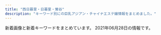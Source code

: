```yaml
---
title: "西日暮里・日暮里・鶯谷"
description: "キーワード別にの巨乳アジアン・チャイナエステ嬢情報をまとめました。"
---
```


新着画像と新着キーワードをまとめています。
2021年06月28日の情報です。

<DmmAffiliateIns />
<KeywordTable
  shops={
    [
    {
        "keywords": {
            "E": 4,
            "83": 4,
            "D": 28,
            "C": 16,
            "85": 12,
            "86": 8,
            "87": 8
        },
        "station": "\u753a\u5c4b\u99c51\u756a\u51fa\u53e3",
        "img_links": [
            "https://mominoki.tyo.ac/images/room2.jpg",
            "https://mominoki.tyo.ac/photos/sites/41/2020/09/2020092804344750.jpg",
            "https://mominoki.tyo.ac/images/themes/pink/no1.png",
            "https://mominoki.tyo.ac/images/themes/pink/r3.jpg",
            "https://mominoki.tyo.ac/images/themes/pink/no2.png",
            "https://mominoki.tyo.ac/images/themes/pink/line.png",
            "https://mominoki.tyo.ac/photos/sites/41/2020/11/2020111401222038.jpg",
            "https://mominoki.tyo.ac/photos/sites/41/2021/03/202103150747058.jpg",
            "https://mominoki.tyo.ac/images/themes/pink/s_pickup.png",
            "https://mominoki.tyo.ac/images/room3.jpg",
            "https://mominoki.tyo.ac/images/themes/pink/mobile.jpg",
            "https://mominoki.tyo.ac/images/themes/pink/s_newface.png",
            "https://mominoki.tyo.ac/images/room4.jpg",
            "https://mominoki.tyo.ac/images/themes/pink/s_staff.png",
            "https://mominoki.tyo.ac/images/themes/pink/s_link.png",
            "https://mominoki.tyo.ac/photos/sites/41/2020/09/2020092810535583.jpg",
            "https://mominoki.tyo.ac/photos/sites/41/2021/03/202103150746598.jpg",
            "https://mominoki.tyo.ac/photos/sites/41/2020/09/2020092804344656.jpg",
            "https://mominoki.tyo.ac/photos/sites/41/2020/09/2020092801595154.jpg",
            "https://mominoki.tyo.ac/images/themes/pink/s_news.png",
            "https://mominoki.tyo.ac/images/themes/pink/s_ranking.png",
            "https://mominoki.tyo.ac/photos/sites/41/2021/06/202106070158042.jpg",
            "https://mominoki.tyo.ac/images/room1.jpg",
            "https://mominoki.tyo.ac/photos/sites/41/2020/09/2020092804344859.jpg"
        ],
        "url": "https://mominoki.tyo.ac/",
        "name": "\u3082\u307f\u306e\u6728"
    },
    {
        "img_links": [
            "http://vineryu.xyz/picture/photo02.jpg",
            "http://vineryu.xyz/picture/fla.jpg",
            "http://vineryu.xyz/uploads/210603/1-21060309354I30.jpg",
            "http://vineryu.xyz/picture/photo04.jpg",
            "http://vineryu.xyz/uploads/210608/1-21060Q64523591.jpg",
            "http://vineryu.xyz/uploads/210603/1-210603093516146.jpg",
            "http://vineryu.xyz/uploads/210603/1-2106030925294Y.jpg",
            "http://vineryu.xyz/uploads/210608/1-21060Q6464E40.jpg",
            "http://vineryu.xyz/uploads/210603/1-21060309335L40.jpg",
            "http://vineryu.xyz/uploads/210603/1-210603093435K6.jpg",
            "http://vineryu.xyz/picture/photo01.jpg",
            "http://vineryu.xyz/uploads/210603/1-210603093535919.jpg",
            "http://vineryu.xyz/uploads/210603/1-21060309344H02.jpg",
            "http://vineryu.xyz/uploads/210608/1-21060Q64635522.jpg",
            "http://vineryu.xyz/uploads/210603/1-210603093505U9.jpg",
            "http://vineryu.xyz/uploads/210603/1-21060309341O93.jpg",
            "http://vineryu.xyz/uploads/210603/1-210603092541234.jpg",
            "http://vineryu.xyz/picture/photo03.jpg",
            "http://vineryu.xyz/uploads/210608/1-21060Q64509648.jpg"
        ],
        "url": "http://vineryu.xyz/",
        "station": "JR\u65e5\u66ae\u91cc\u99c5\u6771\u53e3",
        "name": "\u304a\u3072\u3081",
        "keywords": {
            "\u4e73": 2
        }
    },
    {
        "name": "\u6843",
        "station": "JR\u65e5\u66ae\u91cc\u99c5\u5357\u53e3",
        "keywords": {
            "85": 5,
            "86": 15,
            "D": 20
        },
        "img_links": [
            "http://momo.tyo.cm/images/tit01.png",
            "http://momo.tyo.cm/images/tit_staff.png",
            "http://momo.tyo.cm/images/nav_link02.png",
            "http://momo.tyo.cm/images/tit_com03.png",
            "http://momo.tyo.cm/images/border02.png",
            "http://momo.tyo.cm/photos/sites/53/2021/02/2021021607405882.jpg",
            "http://momo.tyo.cm/images/nav_link01.png",
            "http://momo.tyo.cm/images/nav_link03.png",
            "http://momo.tyo.cm/images/tit04.png",
            "http://momo.tyo.cm/images/tit_com.png",
            "http://momo.tyo.cm/images/nav_link05.png",
            "http://momo.tyo.cm/images/border01.png",
            "http://momo.tyo.cm/photos/sites/53/2021/02/2021021607405658.jpg",
            "http://momo.tyo.cm/images/pagetop.png",
            "http://momo.tyo.cm/images/top_slider01.jpg",
            "http://momo.tyo.cm/images/bg_pick.png",
            "http://momo.tyo.cm/images/top_slider02.jpg",
            "http://momo.tyo.cm/images/nav_link06.png",
            "http://momo.tyo.cm/images/news.png",
            "http://momo.tyo.cm/images/tit_link01.png",
            "http://momo.tyo.cm/images/tit_com05.png",
            "http://momo.tyo.cm/images/tit_com04.png",
            "http://momo.tyo.cm/images/nav_link04.png",
            "http://momo.tyo.cm/photos/sites/53/2021/02/2021021607405578.jpg",
            "http://momo.tyo.cm/images/tit05.png",
            "http://momo.tyo.cm/images/tit_com02.png",
            "http://momo.tyo.cm/images/tit_com01.png",
            "http://momo.tyo.cm/images/tit02.png",
            "http://momo.tyo.cm/images/tit03.png",
            "http://momo.tyo.cm/photos/sites/53/2021/02/2021021607405730.jpg"
        ],
        "url": "http://momo.tyo.cm/"
    },
    {
        "img_links": [
            "http://es-minami.com/gals/mika2.jpg",
            "http://es-minami.com/img/sayuri1.jpg",
            "http://www.es-minami.com/img/sayuri2.jpg",
            "http://es-minami.com/gals/sakura1.jpg",
            "http://www.es-minami.com/gals/nana1.jpg",
            "http://es-minami.com/img/sayuri2.jpg",
            "http://www.es-minami.com/gals/riri1.jpg",
            "http://es-minami.com/images/pick_staff6.jpg",
            "http://www.es-minami.com/gals/rika1.jpg",
            "http://es-minami.com/img/nana1.jpg",
            "http://es-minami.com/gals/sayuri2.jpg",
            "http://es-minami.com/images/mika2.jpg",
            "http://es-minami.com/img/yuki1.jpg",
            "http://es-minami.com/images/staff-bar.png",
            "http://www.es-minami.com/gals/mika1.jpg",
            "http://www.es-minami.com/images/rika1.jpg",
            "http://es-minami.com/img/mika2.jpg",
            "http://www.es-minami.com/gals/sakura1.jpg",
            "http://www.es-minami.com/img/mika1.jpg",
            "http://es-minami.com/images/rika1.jpg",
            "http://www.es-minami.com/images/staff-bar.png",
            "http://es-minami.com/images/mobole.png",
            "http://es-minami.com/gals/sayuri1.jpg",
            "http://www.es-minami.com/img/nana1.jpg",
            "http://www.es-minami.com/gals/sayuri1.jpg",
            "http://www.es-minami.com/gals/sayuri2.jpg",
            "http://www.es-minami.com/images/news.png",
            "http://www.es-minami.com/images/pick_staff6.jpg",
            "http://www.es-minami.com/img/mika2.jpg",
            "http://es-minami.com/images/news.png",
            "http://es-minami.com/images/sayuri1.jpg",
            "http://es-minami.com/images/sayuri2.jpg",
            "http://www.es-minami.com/gals/mika2.jpg",
            "http://www.es-minami.com/images/mika2.jpg",
            "http://www.es-minami.com/images/mobole.png",
            "http://www.es-minami.com/gals/yuki1.jpg",
            "http://www.es-minami.com/images/sayuri1.jpg",
            "http://es-minami.com/images/riri1.jpg",
            "http://www.es-minami.com/img/yuki1.jpg",
            "http://www.es-minami.com/images/sayuri2.jpg",
            "http://es-minami.com/gals/mika1.jpg",
            "http://www.es-minami.com/images/riri1.jpg",
            "http://es-minami.com/gals/yuki1.jpg",
            "http://es-minami.com/images/mika1.jpg",
            "http://es-minami.com/img/mika1.jpg",
            "http://es-minami.com/gals/rika1.jpg",
            "http://www.es-minami.com/img/sayuri1.jpg",
            "http://www.es-minami.com/images/nana1.jpg",
            "http://www.es-minami.com/images/mika1.jpg",
            "http://es-minami.com/img/riri1.jpg",
            "http://es-minami.com/gals/nana1.jpg",
            "http://es-minami.com/gals/riri1.jpg",
            "http://www.es-minami.com/img/riri1.jpg",
            "http://es-minami.com/images/nana1.jpg",
            "http://es-minami.com/images/yuki1.jpg",
            "http://www.es-minami.com/images/yuki1.jpg"
        ],
        "name": "\u307f\u306a\u307f",
        "station": "JR\u65e5\u66ae\u91cc\u99c5\u6771\u53e3",
        "url": "http://es-minami.com/",
        "keywords": {}
    },
    {
        "station": "JR\u897f\u65e5\u66ae\u91cc\u99c5",
        "url": "http://onkyoukou.tyo.cm/",
        "img_links": [
            "http://onkyoukou.tyo.cm/photos/sites/88/2017/03/staff4.jpg",
            "http://onkyoukou.tyo.cm/images/s_news.jpg",
            "http://onkyoukou.tyo.cm/images/n3.jpg",
            "http://onkyoukou.tyo.cm/images/top.png",
            "http://onkyoukou.tyo.cm/images/s_staff.jpg",
            "http://onkyoukou.tyo.cm/images/acc2.jpg",
            "http://onkyoukou.tyo.cm/photos/sites/88/2017/03/staff2.jpg",
            "http://onkyoukou.tyo.cm/images/acc1.jpg",
            "http://onkyoukou.tyo.cm/images/s_link.jpg",
            "http://onkyoukou.tyo.cm/images/nbj3.jpg",
            "http://onkyoukou.tyo.cm/images/n1.jpg",
            "http://onkyoukou.tyo.cm/images/s_staff1.jpg",
            "http://onkyoukou.tyo.cm/images/line.jpg",
            "http://onkyoukou.tyo.cm/images/mobile.jpg",
            "http://onkyoukou.tyo.cm/images/face_bj3.jpg",
            "http://onkyoukou.tyo.cm/images/s_pick.jpg",
            "http://onkyoukou.tyo.cm/images/acc3.jpg",
            "http://onkyoukou.tyo.cm/photos/sites/88/2017/03/staff1.jpg",
            "http://onkyoukou.tyo.cm/images/face_bj.jpg",
            "http://onkyoukou.tyo.cm/images/s_mobile.jpg",
            "http://onkyoukou.tyo.cm/images/nbj1.jpg",
            "http://onkyoukou.tyo.cm/images/s_face.jpg",
            "http://onkyoukou.tyo.cm/photos/sites/88/2020/03/2020030111163079.jpg"
        ],
        "name": "\u6e29\u99a8\u6e2f-\u304a\u3093\u304d\u3087\u3046\u3053\u3046-",
        "keywords": {
            "86": 3,
            "C": 13,
            "87": 3,
            "88": 6
        }
    },
    {
        "station": "JR\u65e5\u66ae\u91cc\u99c5\u5357\u53e3",
        "url": "https://www.sofia-est.com/",
        "name": "\u30bd\u30d5\u30a3\u30a2",
        "img_links": [
            "https://www.sofia-est.com/img/girl/list/s84_list.jpg",
            "https://www.sofia-est.com/img/material/top_infomation.png",
            "https://www.sofia-est.com/img/girl/thumb/s106_4.jpg",
            "https://www.sofia-est.com/img/material/phototxt.jpg",
            "https://www.sofia-est.com/img/material/gm4_rollout.png",
            "https://www.sofia-est.com/img/girl/thumb/s106_2.jpg",
            "https://www.sofia-est.com/img/girl/thumb/s108_2.jpg",
            "https://www.sofia-est.com/img/material/mob_m4.jpg",
            "https://www.sofia-est.com/img/material/gm6_rollout.png",
            "https://www.sofia-est.com/img/material/doublecourse_rev1.png",
            "https://www.sofia-est.com/img/girl/main/s94_1.jpg",
            "https://www.sofia-est.com/img/girl/thumb/s56_1.jpg",
            "https://www.sofia-est.com/img/material/mob_m2_rev1.jpg",
            "https://www.sofia-est.com/img/girl/list/s100_list.jpg",
            "https://www.sofia-est.com/img/top/topslide20141210.jpg",
            "https://www.sofia-est.com/img/material/top_camp.png",
            "https://www.sofia-est.com/img/girl/thumb/s94_2.jpg",
            "https://www.sofia-est.com/img/material/movie_right_yaji.png",
            "https://www.sofia-est.com/img/material/iph.png",
            "https://www.sofia-est.com/img/material/page6_subt2.png",
            "https://www.sofia-est.com/img/girl/list/s55_list.jpg",
            "https://www.sofia-est.com/img/girl/thumb/s108_1.jpg",
            "https://www.sofia-est.com/img/material/photo5.jpg",
            "https://www.sofia-est.com/img/material/courseoption_rev1.png",
            "https://www.sofia-est.com/img/girl/list/s81_list.jpg",
            "https://www.sofia-est.com/img/girl/thumb/s105_4.jpg",
            "https://www.sofia-est.com/img/girl/list/s56_list.jpg",
            "https://www.sofia-est.com/img/girl/pickup/pickup20191220093623.jpg",
            "https://www.sofia-est.com/img/material/top_news.png",
            "https://www.sofia-est.com/img/material/photo1.jpg",
            "https://www.sofia-est.com/img/material/movie_left_yaji.png",
            "https://www.sofia-est.com/img/material/page6_subt1.png",
            "https://www.sofia-est.com/img/material/gm5_rollout.png",
            "https://www.sofia-est.com/img/material/top_kodawari.png",
            "https://www.sofia-est.com/img/material/photo2.jpg",
            "https://www.sofia-est.com/img/girl/thumb/s105_5.jpg",
            "https://www.sofia-est.com/img/girl/list/s105_list.jpg",
            "https://www.sofia-est.com/img/girl/list/s106_list.jpg",
            "https://www.sofia-est.com/img/material/page5_subt2.png",
            "https://www.sofia-est.com/img/girl/main/s56_1.jpg",
            "https://www.sofia-est.com/img/girl/list/s111_list.jpg",
            "https://www.sofia-est.com/img/top/topslide20141211.jpg",
            "https://www.sofia-est.com/img/material/sd_rt_btn.png",
            "https://www.sofia-est.com/img/material/movie20141210.jpg",
            "https://www.sofia-est.com/img/girl/main/s106_1.jpg",
            "https://www.sofia-est.com/img/material/top_kodawariimg1.jpg",
            "https://www.sofia-est.com/img/girl/list/s113_list.jpg",
            "https://www.sofia-est.com/img/material/page6_subt3.png",
            "https://www.sofia-est.com/img/material/photo3.jpg",
            "https://www.sofia-est.com/img/girl/thumb/s113_2.jpg",
            "https://www.sofia-est.com/img/material/photobig.jpg",
            "https://www.sofia-est.com/img/material/pagetop_rollout.png",
            "https://www.sofia-est.com/img/material/top_movie.png",
            "https://www.sofia-est.com/img/material/top_twitter.png",
            "https://www.sofia-est.com/img/girl/main/s113_1.jpg",
            "https://www.sofia-est.com/img/material/photo4.jpg",
            "https://www.sofia-est.com/img/girl/thumb/s92_1.jpg",
            "https://www.sofia-est.com/img/material/page4_subt1.png",
            "https://www.sofia-est.com/img/material/photo6.jpg",
            "https://www.sofia-est.com/img/girl/thumb/s100_1.jpg",
            "https://www.sofia-est.com/img/girl/main/s92_1.jpg",
            "https://www.sofia-est.com/img/top/topslide20150918.jpg",
            "https://www.sofia-est.com/img/girl/pickup/pickup20191220093702.jpg",
            "https://www.sofia-est.com/img/girl/pickup/pickup20200909154852.jpg",
            "https://www.sofia-est.com/img/material/top_newface.png",
            "https://www.sofia-est.com/img/girl/thumb/s105_1.jpg",
            "https://www.sofia-est.com/img/material/page3_1_subt2.png",
            "https://www.sofia-est.com/img/girl/thumb/s108_3.jpg",
            "https://www.sofia-est.com/img/girl/pickup/pickup20200111122329.jpg",
            "https://www.sofia-est.com/img/material/gm3_rollout.png",
            "https://www.sofia-est.com/img/girl/thumb/s106_5.jpg",
            "https://www.sofia-est.com/img/girl/main/s100_1.jpg",
            "https://www.sofia-est.com/img/material/mob_t2.jpg",
            "https://www.sofia-est.com/img/material/photo8.jpg",
            "https://www.sofia-est.com/img/material/page2_subt1.png",
            "https://www.sofia-est.com/img/girl/main/s55_1.jpg",
            "https://www.sofia-est.com/img/girl/thumb/s92_2.jpg",
            "https://www.sofia-est.com/img/girl/thumb/s97_2.jpg",
            "https://www.sofia-est.com/img/material/top_pickup.png",
            "https://www.sofia-est.com/img/material/noimg_b.jpg",
            "https://www.sofia-est.com/img/girl/thumb/s94_1.jpg",
            "https://www.sofia-est.com/img/material/top_about.png",
            "https://www.sofia-est.com/img/material/page3_1_subt1.png",
            "https://www.sofia-est.com/img/girl/thumb/s81_2.jpg",
            "https://www.sofia-est.com/img/material/mob_t4.jpg",
            "https://www.sofia-est.com/img/girl/thumb/s81_5.jpg",
            "https://www.sofia-est.com/img/girl/thumb/s100_2.jpg",
            "https://www.sofia-est.com/img/material/mob_youtube.png",
            "https://www.sofia-est.com/img/material/gm1_rollout.png",
            "https://www.sofia-est.com/img/material/mob_t5.jpg",
            "https://www.sofia-est.com/img/material/course_tanta1.png",
            "https://www.sofia-est.com/img/material/coursepoint_rev2.png",
            "https://www.sofia-est.com/img/girl/mobilepickup/mobilepickup20200302124127.jpg",
            "https://www.sofia-est.com/img/material/yakusoku.png",
            "https://www.sofia-est.com/img/material/course_tanta2.png",
            "https://www.sofia-est.com/img/girl/list/s94_list.jpg",
            "https://www.sofia-est.com/img/material/photo7.jpg",
            "https://www.sofia-est.com/img/girl/thumb/s113_1.jpg",
            "https://www.sofia-est.com/img/girl/thumb/s56_2.jpg",
            "https://www.sofia-est.com/img/girl/list/s89_list.jpg",
            "https://www.sofia-est.com/img/banner/koko_120x60.png",
            "https://www.sofia-est.com/img/material/hosi5.png",
            "https://www.sofia-est.com/img/material/movieicon.png",
            "https://www.sofia-est.com/img/girl/main/s97_1.jpg",
            "https://www.sofia-est.com/img/girl/main/s81_1.jpg",
            "https://www.sofia-est.com/img/material/page7_subt1.png",
            "https://www.sofia-est.com/img/girl/thumb/s105_3.jpg",
            "https://www.sofia-est.com/img/material/page4_subt2.png",
            "https://www.sofia-est.com/img/what/coupon202009.png",
            "https://www.sofia-est.com/img/girl/thumb/s55_3.jpg",
            "https://www.sofia-est.com/img/girl/thumb/s55_1.jpg",
            "https://www.sofia-est.com/img/girl/thumb/s105_2.jpg",
            "https://www.sofia-est.com/img/material/mob_t3.jpg",
            "https://www.sofia-est.com/img/girl/thumb/s81_4.jpg",
            "https://www.sofia-est.com/img/material/noimg_m.jpg",
            "https://www.sofia-est.com/img/girl/thumb/s55_2.jpg",
            "https://www.sofia-est.com/img/girl/list/s97_list.jpg",
            "https://www.sofia-est.com/img/girl/thumb/s99_2.jpg",
            "https://www.sofia-est.com/img/girl/thumb/s81_3.jpg",
            "https://www.sofia-est.com/img/girl/pickup/pickup20200909154945.jpg",
            "https://www.sofia-est.com/img/material/mob_m1_rev1.jpg",
            "https://www.sofia-est.com/img/girl/thumb/s99_1.jpg",
            "https://www.sofia-est.com/img/material/mob_t1.jpg",
            "https://www.sofia-est.com/img/material/page3_subt1.png",
            "https://www.sofia-est.com/img/girl/list/s99_list.jpg",
            "https://www.sofia-est.com/img/material/page8_subt1.png",
            "https://www.sofia-est.com/img/girl/list/s108_list.jpg",
            "https://www.sofia-est.com/img/girl/list/s92_list.jpg",
            "https://www.sofia-est.com/img/girl/main/s99_1.jpg",
            "https://www.sofia-est.com/img/material/mobileqr.png",
            "https://www.sofia-est.com/img/material/mob_m5.jpg",
            "https://www.sofia-est.com/img/girl/thumb/s81_1.jpg",
            "https://www.sofia-est.com/img/girl/thumb/s106_3.jpg",
            "https://www.sofia-est.com/img/girl/main/s105_1.jpg",
            "https://www.sofia-est.com/img/girl/thumb/s97_1.jpg",
            "https://www.sofia-est.com/img/material/page8_subt2.png",
            "https://www.sofia-est.com/img/material/page5_subt1.png",
            "https://www.sofia-est.com/img/girl/pickup/pickup20190509222453.jpg",
            "https://www.sofia-est.com/img/material/gm2_rollout.png",
            "https://www.sofia-est.com/img/girl/main/s108_1.jpg",
            "https://www.sofia-est.com/img/material/mob_m3_rev1.jpg",
            "https://www.sofia-est.com/img/girl/thumb/s106_1.jpg"
        ],
        "keywords": {
            "\u30bb\u30af\u30b7\u30fc": 28,
            "\u30c0\u30a4\u30ca\u30de\u30a4\u30c8": 1,
            "G": 1,
            "E": 1
        }
    },
    {
        "url": "http://www.mac-riraku106.xyz/",
        "name": "\u306f\u305f\u3061",
        "station": "JR\u65e5\u66ae\u91cc\u99c5\u5357\u53e3",
        "keywords": {
            "C": 19,
            "94": 3,
            "E": 6,
            "F": 3,
            "85": 15,
            "D": 47,
            "86": 19
        },
        "img_links": [
            "http://www.mac-riraku106.xyz/static/picture/michi01.png",
            "http://www.mac-riraku106.xyz/uploads/200501/1-200501125300127.jpg",
            "http://www.mac-riraku106.xyz/static/picture/top-img02.png",
            "http://www.mac-riraku106.xyz/uploads/191106/1-191106092J62Y.jpg",
            "http://www.mac-riraku106.xyz/uploads/190906/1-1ZZ612503C39.jpg",
            "http://www.mac-riraku106.xyz/uploads/200818/1-200QQ5535E92.jpg",
            "http://www.mac-riraku106.xyz/uploads/191106/1-191106092S0357.jpg",
            "http://www.mac-riraku106.xyz/static/picture/1.jpg",
            "http://www.mac-riraku106.xyz/uploads/191209/1-191209122ZY50.jpg",
            "http://www.mac-riraku106.xyz/uploads/190723/23-1.jpg",
            "http://www.mac-riraku106.xyz/uploads/200310/1-200310130Z0421.jpg",
            "http://www.mac-riraku106.xyz/uploads/191209/1-1912091229204E.jpg",
            "http://www.mac-riraku106.xyz/uploads/200325/1-2003251H312V4.jpg",
            "http://www.mac-riraku106.xyz/uploads/200501/1-200501125150516.jpg",
            "http://www.mac-riraku106.xyz/uploads/190723/1-1.jpg",
            "http://www.mac-riraku106.xyz/uploads/190926/1-1Z926131T2408.jpg",
            "http://www.mac-riraku106.xyz/uploads/191106/1-191106092T0531.jpg",
            "http://www.mac-riraku106.xyz/uploads/190723/23-2.jpg",
            "http://www.mac-riraku106.xyz/uploads/200310/1-200310130925920.jpg",
            "http://www.mac-riraku106.xyz/uploads/191219/1-19121912423J29.jpg",
            "http://www.mac-riraku106.xyz/uploads/200818/1-200QQ554231G.jpg",
            "http://www.mac-riraku106.xyz/uploads/200501/1-200501125159161.jpg",
            "http://www.mac-riraku106.xyz/uploads/200608/1-20060Q02506204.jpg",
            "http://www.mac-riraku106.xyz/uploads/200501/1-200501144951148.jpg",
            "http://www.mac-riraku106.xyz/uploads/190906/1-1ZZ6125225A4.jpg",
            "http://www.mac-riraku106.xyz/static/picture/call.png",
            "http://www.mac-riraku106.xyz/uploads/200310/1-20031013091I08.jpg",
            "http://www.mac-riraku106.xyz/uploads/191128/1-19112Q3111UF.jpg",
            "http://www.mac-riraku106.xyz/uploads/200501/1-200501125251121.jpg",
            "http://www.mac-riraku106.xyz/uploads/191128/1-19112Q31009521.jpg",
            "http://www.mac-riraku106.xyz/static/picture/top-img03.png",
            "http://www.mac-riraku106.xyz/uploads/190723/25-1.jpg",
            "http://www.mac-riraku106.xyz/uploads/190826/1-1ZR6144611E0.jpg",
            "http://www.mac-riraku106.xyz/uploads/200317/1-20031G44235R7.jpg",
            "http://www.mac-riraku106.xyz/static/picture/2.jpg",
            "http://www.mac-riraku106.xyz/uploads/190723/1-2.jpg",
            "http://www.mac-riraku106.xyz/uploads/200501/1-200501145002a7.jpg",
            "http://www.mac-riraku106.xyz/uploads/190723/21-1.jpg",
            "http://www.mac-riraku106.xyz/uploads/190926/1-1Z926131R6102.jpg",
            "http://www.mac-riraku106.xyz/uploads/200317/1-20031G44220J0.jpg",
            "http://www.mac-riraku106.xyz/uploads/190723/10-1.jpg",
            "http://www.mac-riraku106.xyz/static/picture/top-img09.png",
            "http://www.mac-riraku106.xyz/uploads/190723/23-3.jpg",
            "http://www.mac-riraku106.xyz/uploads/191008/1-19100Q5451M20.jpg",
            "http://www.mac-riraku106.xyz/uploads/200501/1-200501145011C2.jpg",
            "http://www.mac-riraku106.xyz/uploads/200801/1-200P1110412514.jpg",
            "http://www.mac-riraku106.xyz/uploads/190723/30-1.jpg",
            "http://www.mac-riraku106.xyz/static/picture/michi02.png",
            "http://www.mac-riraku106.xyz/uploads/200608/1-20060Q0251EY.jpg",
            "http://www.mac-riraku106.xyz/uploads/190723/33-1.jpg",
            "http://www.mac-riraku106.xyz/uploads/200801/1-200P1110631926.jpg",
            "http://www.mac-riraku106.xyz/uploads/200325/1-2003251H340B9.jpg",
            "http://www.mac-riraku106.xyz/uploads/191219/1-191219124141563.jpg",
            "http://www.mac-riraku106.xyz/uploads/191128/1-19112Q3102OP.jpg",
            "http://www.mac-riraku106.xyz/uploads/200818/1-200QQ55415J4.jpg",
            "http://www.mac-riraku106.xyz/uploads/200801/1-200P1110A4M2.jpg",
            "http://www.mac-riraku106.xyz/static/picture/top-img01.png",
            "http://www.mac-riraku106.xyz/uploads/190723/10-2.jpg",
            "http://www.mac-riraku106.xyz/uploads/191008/1-19100Q5453V63.jpg",
            "http://www.mac-riraku106.xyz/uploads/190826/1-1ZR614462Qa.jpg",
            "http://www.mac-riraku106.xyz/uploads/190723/34-1.jpg",
            "http://www.mac-riraku106.xyz/uploads/200317/1-20031G4420c38.jpg",
            "http://www.mac-riraku106.xyz/static/picture/tel.png",
            "http://www.mac-riraku106.xyz/uploads/191209/1-191209123459153.jpg"
        ]
    },
    {
        "url": "http://flowerscent.este.work/",
        "keywords": {
            "84": 6,
            "83": 18,
            "C": 30,
            "87": 6,
            "E": 12,
            "86": 6
        },
        "name": "For You",
        "station": "JR\u897f\u65e5\u66ae\u91cc\u99c5",
        "img_links": [
            "http://flowerscent.este.work/kanban.png",
            "http://flowerscent.este.work/frame/scroll1/scroll1.jpg",
            "http://flowerscent.este.work/frame/fla/photo05.jpg",
            "http://flowerscent.este.work/frame/fla/photo02.jpg",
            "http://flowerscent.este.work/2/uploadimg/1621772225.jpg",
            "http://flowerscent.este.work/2/uploadimg/1621772192.jpeg",
            "http://flowerscent.este.work/2/uploadimg/1600260826.jpg",
            "http://flowerscent.este.work/frame/scroll5/scroll5.jpg",
            "http://flowerscent.este.work/frame/fla/photo04.jpg",
            "http://flowerscent.este.work/navi/blk/temp_under2.jpg",
            "http://flowerscent.este.work/frame/scroll2/scroll2.jpg",
            "http://flowerscent.este.work/2/uploadimg/1599833697.jpg",
            "http://flowerscent.este.work/img/header.jpg",
            "http://flowerscent.este.work/frame/fla/photo01.jpg",
            "http://flowerscent.este.work/frame/telimg/telbar.png",
            "http://flowerscent.este.work/frame/scroll4/scroll4.jpg",
            "http://flowerscent.este.work/frame/scroll3/scroll3.jpg",
            "http://flowerscent.este.work/frame/fla/photo03.jpg"
        ]
    },
    {
        "img_links": [
            "http://aroma-est.net/images/staff_images/sta1.jpg",
            "http://aroma-est.net/images/r2.png",
            "http://aroma-est.net/images/staff_images/sta2.jpg",
            "http://aroma-est.net/images/qr.jpg",
            "http://aroma-est.net/images/slider/slide1s.png",
            "http://aroma-est.net/images/an_3_02.jpg",
            "http://aroma-est.net/images/staff_images/st21.jpg",
            "http://aroma-est.net/images/r6.png",
            "http://aroma-est.net/images/staff_images/sta5.jpg",
            "http://aroma-est.net/images/an_2_01.jpg",
            "http://aroma-est.net/images/index_01.jpg",
            "http://aroma-est.net/images/r4.png",
            "http://aroma-est.net/images/r7.png",
            "http://aroma-est.net/images/staff_images/sta7.jpg",
            "http://aroma-est.net/images/no.png",
            "http://aroma-est.net/images/staff_images/sl.png",
            "http://aroma-est.net/images/r1.png",
            "http://aroma-est.net/images/staff_images/st4.jpg",
            "http://aroma-est.net/images/r3.png",
            "http://aroma-est.net/images/r5.png",
            "http://aroma-est.net/images/r8.png",
            "http://aroma-est.net/images/an_3_01.jpg",
            "http://aroma-est.net/images/fbb.jpg",
            "http://aroma-est.net/images/an_1_02.jpg",
            "http://aroma-est.net/images/an_6_02.jpg",
            "http://aroma-est.net/images/an_4_02.jpg",
            "http://aroma-est.net/images/slider/slide2.png",
            "http://aroma-est.net/images/an_2_02.jpg",
            "http://aroma-est.net/images/staff_images/st5.jpg",
            "http://aroma-est.net/images/sys1.jpg",
            "http://aroma-est.net/images/staff_images/st1.jpg",
            "http://aroma-est.net/images/an_5_01.jpg",
            "http://aroma-est.net/images/staff_images/sta4.jpg",
            "http://aroma-est.net/images/slider/slide3.png",
            "http://aroma-est.net/images/staff_images/st2.jpg",
            "http://aroma-est.net/images/slider/slide1.png",
            "http://aroma-est.net/images/index-2.jpg",
            "http://aroma-est.net/images/index-1.jpg",
            "http://aroma-est.net/images/an_6_01.jpg",
            "http://aroma-est.net/images/staff_images/st7.jpg",
            "http://aroma-est.net/images/an_1_01.jpg",
            "http://aroma-est.net/images/slider/slide3s.png",
            "http://aroma-est.net/images/an_5_02.jpg",
            "http://aroma-est.net/images/an_4_01.jpg",
            "http://aroma-est.net/images/slider/slide2s.png"
        ],
        "url": "http://aroma-est.net/",
        "name": "\u96c5",
        "station": "JR\u9daf\u8c37\u99c5\u5317\u53e3",
        "keywords": {
            "86": 20,
            "E": 8,
            "D": 12
        }
    },
    {
        "url": "http://www.night.ne.jp/tokyo/hayasi/",
        "keywords": {},
        "name": "\u6797\u30de\u30c3\u30b5\u30fc\u30b8",
        "station": "JR\u65e5\u66ae\u91cc\u99c5",
        "img_links": [
            "http://www.night.ne.jp/_format/P/img/index_enter_1.jpg",
            "http://www.night.ne.jp/tokyo/hayasi/img/index_top.jpg",
            "http://www.night.ne.jp/nightnet/img/8.jpg",
            "http://www.night.ne.jp/nightnet/img/11.jpg",
            "http://www.night.ne.jp/nightnet/img/17.jpg",
            "http://www.night.ne.jp/nightnet/img/10.jpg",
            "http://www.night.ne.jp/tokyo/hayasi/img/index_view.jpg",
            "http://www.night.ne.jp/tokyo/hayasi/img_staff/g_7376.jpg",
            "http://www.night.ne.jp/_format/P/img/whats_news.jpg",
            "http://www.night.ne.jp/tokyo/hayasi/img/view_2.jpg",
            "http://www.night.ne.jp/tokyo/hayasi/img/view_5.jpg",
            "http://www.night.ne.jp/_format/P/img/over_msg_01.jpg",
            "http://www.night.ne.jp/tokyo/hayasi/img/view_3.jpg",
            "http://www.night.ne.jp/nightnet/img/1.jpg",
            "http://www.night.ne.jp/nightnet/img/4.jpg",
            "http://www.night.ne.jp/tokyo/hayasi/img/index.jpg",
            "http://www.night.ne.jp/nightnet/img/6.jpg",
            "http://www.night.ne.jp/nightnet/img/14.jpg",
            "http://www.night.ne.jp/_format/W/img/whats_view.jpg",
            "http://www.night.ne.jp/nightnet/img/7.jpg",
            "http://www.night.ne.jp/tokyo/hayasi/img/view_6.jpg",
            "http://www.night.ne.jp/tokyo/hayasi/img_staff/g_7377.jpg",
            "http://www.night.ne.jp/nightnet/img/12a.jpg",
            "http://www.night.ne.jp/tokyo/hayasi/img/view_1.jpg",
            "http://www.night.ne.jp/nightnet/img/13.jpg",
            "http://www.night.ne.jp/nightnet/img/16.jpg",
            "http://www.night.ne.jp/nightnet/img/5.jpg",
            "http://www.night.ne.jp/tokyo/hayasi/img/view_4.jpg",
            "http://www.night.ne.jp/_format/P/img/over_msg_02.jpg",
            "http://www.night.ne.jp/nightnet/img/3.jpg",
            "http://www.night.ne.jp/nightnet/img/9.jpg",
            "http://www.night.ne.jp/nightnet/img/2.jpg",
            "http://www.night.ne.jp/nightnet/img/15.jpg",
            "http://www.night.ne.jp/tokyo/hayasi/img/qr_code.jpg"
        ]
    },
    {
        "keywords": {
            "C": 15
        },
        "img_links": [
            "http://es-rlx.com/img/access/road03.jpg",
            "http://es-rlx.com/staff/yuki/01mb.jpg",
            "http://es-rlx.com/pic/top3.jpg",
            "http://es-rlx.com/pic/top1.jpg",
            "http://es-rlx.com/img/access/road01.jpg",
            "http://es-rlx.com/img/ft_tel.png",
            "http://es-rlx.com/pic/top2.jpg",
            "http://es-rlx.com/img/access/road02.jpg",
            "http://es-rlx.com/img/ttl_mobile.png",
            "http://es-rlx.com/staff/sakura/01mb.jpg",
            "http://es-rlx.com/staff/sakura/01.jpg",
            "http://es-rlx.com/staff/minami/01.jpg",
            "http://es-rlx.com/img/youtube.jpg",
            "http://es-rlx.com/img/ttl_tnew.png",
            "http://es-rlx.com/i/files/homeimg.jpg",
            "http://es-rlx.com/img/access/roaddm.png",
            "http://es-rlx.com/staff/minami/01mb.jpg",
            "http://es-rlx.com/img/ttl_staff.png",
            "http://es-rlx.com/img/access/kanban.png",
            "http://es-rlx.com/img/access/road04.jpg",
            "http://es-rlx.com/pic/head.png",
            "http://es-rlx.com/staff/yuki/01.jpg",
            "http://es-rlx.com/img/ttl_rec.png"
        ],
        "name": "\u5065\u7f8e\u5802",
        "station": "JR\u9daf\u8c37\u99c5\u5317\u53e3",
        "url": "http://es-rlx.com/"
    },
    {
        "station": "JR\u9daf\u8c37\u99c5\u5317\u53e3",
        "name": "\u5fc3\u7f8e",
        "img_links": [
            "http://www.ai-lian.work/images/rec1.jpg",
            "http://www.ai-lian.work/images/news.jpg",
            "http://www.ai-lian.work/images/head.jpg",
            "http://www.ai-lian.work/images/1.jpg",
            "http://www.ai-lian.work/images/int2.jpg",
            "http://www.ai-lian.work/img/aya1.jpg",
            "http://www.ai-lian.work/images/interior_t.jpg",
            "http://www.ai-lian.work/img/yui1.jpg",
            "http://www.ai-lian.work/images/2.jpg",
            "http://www.ai-lian.work/img/saya1.jpg",
            "http://www.ai-lian.work/images/line.png",
            "http://www.ai-lian.work/images/3.jpg",
            "http://www.ai-lian.work/images/mobile.jpg",
            "http://www.ai-lian.work/images/int1.jpg",
            "http://www.ai-lian.work/images/sys1.jpg",
            "http://www.ai-lian.work/images/staff_t.jpg",
            "http://www.ai-lian.work/images/tel.jpg",
            "http://www.ai-lian.work/images/ta.jpg"
        ],
        "keywords": {},
        "url": "http://www.ai-lian.work/"
    },
    {
        "name": "\u97d3\u697d",
        "url": "http://www.night.ne.jp/tokyo/yuki/",
        "station": "\u5165\u8c37\u99c52\u756a\u51fa\u53e3",
        "keywords": {},
        "img_links": [
            "http://www.night.ne.jp/nightnet/img/8.jpg",
            "http://www.night.ne.jp/tokyo/yuki/img/index_view.jpg",
            "http://www.night.ne.jp/nightnet/img/11.jpg",
            "http://www.night.ne.jp/nightnet/img/17.jpg",
            "http://www.night.ne.jp/nightnet/img/10.jpg",
            "http://www.night.ne.jp/tokyo/yuki/img/view_2.jpg",
            "http://www.night.ne.jp/tokyo/yuki/img/index.jpg",
            "http://www.night.ne.jp/tokyo/yuki/img/index_skill.jpg",
            "http://www.night.ne.jp/nightnet/img/1.jpg",
            "http://www.night.ne.jp/nightnet/img/4.jpg",
            "http://www.night.ne.jp/tokyo/yuki/img/skill_1.jpg",
            "http://www.night.ne.jp/tokyo/yuki/img/qr_code.jpg",
            "http://www.night.ne.jp/nightnet/img/6.jpg",
            "http://www.night.ne.jp/nightnet/img/14.jpg",
            "http://www.night.ne.jp/_format/W/img/whats_news.jpg",
            "http://www.night.ne.jp/_format/W/img/whats_view.jpg",
            "http://www.night.ne.jp/nightnet/img/7.jpg",
            "http://www.night.ne.jp/nightnet/img/12a.jpg",
            "http://www.night.ne.jp/_format/W/img/index_enter_1.jpg",
            "http://www.night.ne.jp/nightnet/img/13.jpg",
            "http://www.night.ne.jp/nightnet/img/16.jpg",
            "http://www.night.ne.jp/nightnet/img/5.jpg",
            "http://www.night.ne.jp/nightnet/img/3.jpg",
            "http://www.night.ne.jp/tokyo/yuki/img/index_top.jpg",
            "http://www.night.ne.jp/nightnet/img/2.jpg",
            "http://www.night.ne.jp/nightnet/img/9.jpg",
            "http://www.night.ne.jp/tokyo/yuki/img/view_1.jpg",
            "http://www.night.ne.jp/_format/W/img/whats_skill.jpg",
            "http://www.night.ne.jp/nightnet/img/15.jpg",
            "http://www.night.ne.jp/tokyo/yuki/img/skill_2.jpg"
        ]
    },
    {
        "keywords": {
            "D": 8,
            "E": 1,
            "86": 9
        },
        "url": "http://esthe-aroma.red/",
        "name": "\u548c\u5408 \u308f\u3054\u3046",
        "img_links": [
            "http://esthe-aroma.red/images/rec.png",
            "http://esthe-aroma.red/images/sruru.jpg",
            "http://esthe-aroma.red/images/cg06.jpg",
            "http://esthe-aroma.red/images/news.png",
            "http://esthe-aroma.red/images/precau.png",
            "http://esthe-aroma.red/images/r3.jpg",
            "http://esthe-aroma.red/images/kan.jpg",
            "http://esthe-aroma.red/images/evetop.png",
            "http://esthe-aroma.red/images/cg07.jpg",
            "http://esthe-aroma.red/images/cg09.jpg",
            "http://esthe-aroma.red/images/r4.jpg",
            "http://esthe-aroma.red/images/cg04.jpg",
            "http://esthe-aroma.red/images/cg01.jpg",
            "http://esthe-aroma.red/images/cg08.jpg",
            "http://esthe-aroma.red/images/cg02.jpg",
            "http://esthe-aroma.red/images/cg10.jpg",
            "http://esthe-aroma.red/images/r2.jpg",
            "http://esthe-aroma.red/link/menlog.jpg",
            "http://esthe-aroma.red/images/r1.jpg",
            "http://esthe-aroma.red/images/top.png",
            "http://esthe-aroma.red/images/imm.jpg",
            "http://esthe-aroma.red/images/staff_s.png",
            "http://esthe-aroma.red/images/cg03.jpg"
        ],
        "station": "JR\u65e5\u66ae\u91cc\u99c5\u6771\u53e3"
    },
    {
        "url": "http://chou.ies.bz/",
        "keywords": {
            "87": 2,
            "C": 1,
            "86": 9,
            "85": 1,
            "84": 2,
            "E": 1,
            "D": 12
        },
        "name": "\u706f\u308a\u5c4b",
        "station": "JR\u897f\u65e5\u66ae\u91cc\u99c5",
        "img_links": [
            "http://chou.ies.bz/photos/sites/85/2019/07/2019070106320474.jpg",
            "http://chou.ies.bz/photos/sites/85/2019/07/2019070106330942.jpg",
            "http://chou.ies.bz/photos/sites/85/2019/06/2019062803491517.jpg",
            "http://chou.ies.bz/photos/sites/85/2020/12/2020120204265615.jpg",
            "http://chou.ies.bz/images/s_pick.png",
            "http://chou.ies.bz/photos/sites/85/2021/05/2021051201142065.jpg",
            "http://chou.ies.bz/photos/sites/85/2019/12/2019120602315853.jpg",
            "http://chou.ies.bz/images/n3.png",
            "http://chou.ies.bz/photos/sites/85/2020/12/2020121802483415.jpg",
            "http://chou.ies.bz/images/top.png",
            "http://chou.ies.bz/images/n1.jpg",
            "http://chou.ies.bz/images/s_staff.jpg",
            "http://chou.ies.bz/photos/sites/85/2021/06/2021060901285023.jpg",
            "http://chou.ies.bz/photos/sites/85/2019/07/2019070509385227.jpg",
            "http://chou.ies.bz/photos/sites/85/2020/10/2020100610370157.jpg",
            "http://chou.ies.bz/images/s_news.png",
            "http://chou.ies.bz/photos/sites/85/2021/04/2021042710033582.jpg",
            "http://chou.ies.bz/photos/sites/85/2019/07/2019070106333414.jpg",
            "http://chou.ies.bz/images/s_link.png",
            "http://chou.ies.bz/images/s3.png",
            "http://chou.ies.bz/images/s1.png",
            "http://chou.ies.bz/photos/sites/85/2020/12/2020120204150858.jpg",
            "http://chou.ies.bz/images/mobile.png",
            "http://chou.ies.bz/photos/sites/85/2020/10/2020100610383828.jpg",
            "http://chou.ies.bz/photos/sites/85/2019/07/2019070106340260.jpg"
        ]
    },
    {
        "name": "\u672a\u6765",
        "station": "\u65e5\u66ae\u91cc\u99c5\u6771\u53e3",
        "keywords": {},
        "url": "http://www.relax-mirai.info/",
        "img_links": [
            "http://www.relax-mirai.info/i/120/sayuri1.jpg",
            "http://www.relax-mirai.info/images/info02.jpg",
            "http://www.relax-mirai.info/i/images/sayuri1.jpg",
            "http://www.relax-mirai.info/images/m02.jpg",
            "http://www.relax-mirai.info/i/images/momo1.jpg",
            "http://www.relax-mirai.info/images/m04.jpg",
            "http://www.relax-mirai.info/images/m03.jpg",
            "http://www.relax-mirai.info/gals/aki1.jpg",
            "http://www.relax-mirai.info/gals/kaka1.jpg",
            "http://www.relax-mirai.info/images/sayuri1.jpg",
            "http://www.relax-mirai.info/images/momo1.jpg",
            "http://www.relax-mirai.info/images/info01.jpg",
            "http://www.relax-mirai.info/images/qr.jpg",
            "http://www.relax-mirai.info/images/risa1.jpg",
            "http://www.relax-mirai.info/gals/risa1.jpg",
            "http://www.relax-mirai.info/gals/emi1.jpg"
        ]
    },
    {
        "station": "JR\u7530\u7aef\u99c5",
        "url": "http://minopom.xyz/",
        "keywords": {
            "\u4e73": 3
        },
        "img_links": [
            "http://minopom.xyz/uploads/210419/1-21041914162C16.jpg",
            "http://www.minopom.xyz/uploads/allimg/210410/1-21041014500NX.jpg",
            "http://minopom.xyz/uploads/allimg/210410/1-21041014413S64.jpg",
            "http://minopom.xyz/uploads/210406/1-210406143111G0.jpg",
            "http://www.minopom.xyz/uploads/allimg/210410/1-210410144U4934.jpg",
            "http://minopom.xyz/uploads/allimg/210410/1-210410144U4934.jpg",
            "http://www.minopom.xyz/uploads/allimg/210410/1-21041014413S64.jpg",
            "http://minopom.xyz/picture/room3.jpg",
            "http://www.minopom.xyz/uploads/allimg/210410/1-210410144323118.jpg",
            "http://www.minopom.xyz/uploads/allimg/210410/1-210410144PY50.jpg",
            "http://minopom.xyz/uploads/allimg/210410/1-21041014500NX.jpg",
            "http://minopom.xyz/picture/head.jpg",
            "http://www.minopom.xyz/uploads/allimg/210410/1-2104101450455A.jpg",
            "http://minopom.xyz/uploads/allimg/210410/1-210410145204C9.jpg",
            "http://www.minopom.xyz/uploads/allimg/210410/1-210410145124148.jpg",
            "http://www.minopom.xyz/picture/totop_04.png",
            "http://minopom.xyz/uploads/210406/1-210406143244C2.jpg",
            "http://minopom.xyz/picture/room1.jpg",
            "http://minopom.xyz/picture/img.site-builder.jpg",
            "http://minopom.xyz/uploads/allimg/210410/1-210410145124148.jpg",
            "http://minopom.xyz/uploads/210430/1-2104301Q63S18.jpg",
            "http://minopom.xyz/picture/totop_04.png",
            "http://minopom.xyz/uploads/allimg/210406/1-21040614313L45.jpg",
            "http://minopom.xyz/uploads/210406/1-2104061433121E.jpg",
            "http://www.minopom.xyz/picture/head.jpg",
            "http://www.minopom.xyz/uploads/allimg/210410/1-210410145204C9.jpg",
            "http://minopom.xyz/uploads/allimg/210410/1-21041014450GC.jpg",
            "http://minopom.xyz/uploads/allimg/210410/1-210410144323118.jpg",
            "http://minopom.xyz/picture/room2.jpg",
            "http://www.minopom.xyz/picture/img.site-builder.jpg",
            "http://minopom.xyz/uploads/allimg/210410/1-2104101450455A.jpg",
            "http://minopom.xyz/uploads/allimg/210410/1-210410144PY50.jpg"
        ],
        "name": "\u30ed\u30fc\u30ba"
    }
]
}
/>
<DmmAffiliateScript />
